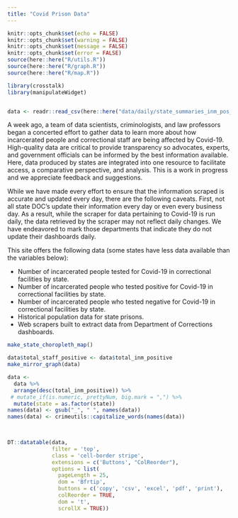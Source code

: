 ```yaml
---
title: "Covid Prison Data"
---
```

```r
knitr::opts_chunk$set(echo = FALSE)
knitr::opts_chunk$set(warning = FALSE)
knitr::opts_chunk$set(message = FALSE)
knitr::opts_chunk$set(error = FALSE)
source(here::here("R/utils.R"))
source(here::here("R/graph.R"))
source(here::here("R/map.R"))

library(crosstalk)
library(manipulateWidget)


data <- readr::read_csv(here::here("data/daily/state_summaries_inm_pos_4_15.csv"))
```


A week ago, a team of data scientists, criminologists, and law professors began a concerted effort to gather data to learn more about how incarcerated people and correctional staff are being affected by Covid-19. High-quality data are critical to provide transparency so advocates, experts, and government officials can be informed by the best information available. Here, data produced by states are integrated into one resource to facilitate access, a comparative perspective, and analysis. This is a work in progress and we appreciate feedback and suggestions.

While we have made every effort to ensure that the information scraped is accurate and updated every day, there are the following caveats. First, not all state DOC's update their information every day or even every business day. As a result, while the scraper for data pertaining to Covid-19 is run daily, the data retrieved by the scraper may not reflect daily changes. We have endeavored to mark those departments that indicate they do not update their dashboards daily.

This site offers the following data (some states have less data available than the variables below):

- Number of incarcerated people tested for Covid-19 in correctional facilities by state.
- Number of incarcerated people who tested positive for Covid-19 in correctional facilities by state.
- Number of incarcerated people who tested negative for Covid-19 in correctional facilities by state.
- Historical population data for state prisons.
- Web scrapers built to extract data from Department of Corrections dashboards.

```r
make_state_choropleth_map()
```


```r
data$total_staff_positive <- data$total_inm_positive
make_mirror_graph(data)
```



```r

data <-
  data %>%
  arrange(desc(total_inm_positive)) %>%
 # mutate_if(is.numeric, prettyNum, big.mark = ",") %>%
  mutate(state = as.factor(state))
names(data) <- gsub("_", " ", names(data))
names(data) <- crimeutils::capitalize_words(names(data))

  

DT::datatable(data,
              filter = 'top',
              class = 'cell-border stripe',
              extensions = c('Buttons', "ColReorder"),
              options = list(
                pageLength = 25,
                dom = 'Bfrtip',
                buttons = c('copy', 'csv', 'excel', 'pdf', 'print'),
                colReorder = TRUE,
                dom = 't',
                scrollX = TRUE)) 
```

